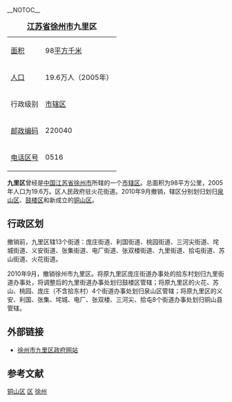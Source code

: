 __NOTOC__
{| border="1" cellpadding="2" cellspacing="0" align="right" width="200px"
|+<span style="font-size:large;">'''[[江苏省|江苏省]][[徐州市|徐州市]]九里区'''</span>
|-
|[[面积|面积]] || 98[[平方千米|平方千米]]
|-
|[[人口|人口]] || 19.6万人（2005年）
|-
|行政级别 || [[市辖区|市辖区]]
|-
|[[邮政编码|邮政编码]] || 220040 
|-
|[[电话区号|电话区号]] || 0516
|}

'''九里区'''曾经是[[中国|中国]][[江苏省|江苏省]][[徐州市|徐州市]]所辖的一个[[市辖区|市辖区]]。总面积为98平方公里，2005年人口为19.6万。区人民政府驻火花街道。2010年9月撤销，辖区分别划归划归[[泉山区|泉山区]]、[[鼓楼区_(徐州市)|鼓楼区]]和新成立的[[铜山区|铜山区]]。

==行政区划==
撤销前，九里区辖13个街道：庞庄街道、利国街道、桃园街道、三河尖街道、垞城街道、义安街道、张集街道、电厂街道、张双楼街道、九里街道、拾屯街道、苏山街道、火花街道。

2010年9月，撤销徐州市九里区。将原九里区庞庄街道办事处的拾东村划归九里街道办事处，将调整后的九里街道办事处划归鼓楼区管辖；将原九里区的火花、苏山、桃园、庞庄（不含拾东村）4个街道办事处划归泉山区管辖；将原九里区的义安、利国、张集、垞城、电厂、张双楼、三河尖、拾屯8个街道办事处划归铜山县管辖。

==外部链接==
*[https://web.archive.org/web/20060106074436/http://www.xzjl.gov.cn/  徐州市九里区政府网站]

== 参考文献 ==
{{Wikisource|民政部关于江苏省徐州市矿区更名为九里区的批复}}
{{reflist}}

{{Jiangsu-stub}}
{{九里区行政区划}}
{{江苏行政区划}}

[[Category:铜山区|]]
[[Category:徐州行政区划史|区]]
[[Category:江苏已撤消的市辖区|徐州]]